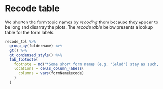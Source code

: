 
# Recode table {-#recode-table}

We shorten the form topic names by *recoding* them because they
appear to be long and disarray the plots. The *recode table* below presents a
lookup table for the form labels.

```r
recode_tbl %>% 
  group_by(folderName) %>% 
  gt() %>% 
  gt_condensed_style() %>% 
  tab_footnote(
    footnote = md("*Some short form names (e.g. 'Salud') stay as such, no need to make them even shorter*"),
    locations = cells_column_labels(
      columns = vars(formNameRecode)
    )
  )
```

